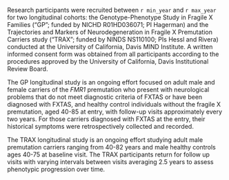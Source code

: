 Research participants were recruited between `r min_year` and `r max_year`
for two longitudinal cohorts:
the Genotype-Phenotype Study in Fragile X Families
("GP"; funded by NICHD R01HD036071; PI Hagerman) and
the Trajectories and Markers of Neurodegeneration
in Fragile X Premutation Carriers study
("TRAX"; funded by NINDS NS110100; PIs Hessl and Rivera)
conducted at the University of California, Davis MIND Institute.
A written informed consent form was obtained from all participants 
according to the procedures approved by the 
University of California, Davis Institutional Review Board.

The GP longitudinal study is an ongoing effort 
focused on adult male and female 
carriers of the *FMR1* premutation who 
present with neurological problems that do not meet diagnostic criteria of FXTAS 
or have been diagnosed with FXTAS,
and healthy control individuals without the fragile X premutation,
aged 40-85 at entry,
with follow-up visits approximately every two years.
For those carriers diagnosed with FXTAS at the entry, 
their historical symptoms were retrospectively collected and recorded.

The TRAX longitudinal study is an ongoing effort studying 
adult male premutation carriers 
ranging from 40-82 years
and male healthy controls 
ages 40-75 at baseline visit. 
The TRAX participants return for follow up visits 
with varying intervals between visits averaging 2.5 years
to assess phenotypic progression over time.
